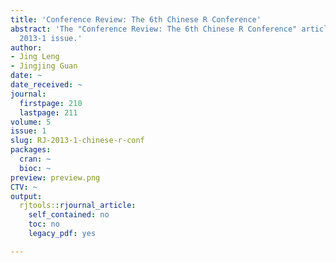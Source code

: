 ```yaml
---
title: 'Conference Review: The 6th Chinese R Conference'
abstract: 'The "Conference Review: The 6th Chinese R Conference" article from the
  2013-1 issue.'
author:
- Jing Leng
- Jingjing Guan
date: ~
date_received: ~
journal:
  firstpage: 210
  lastpage: 211
volume: 5
issue: 1
slug: RJ-2013-1-chinese-r-conf
packages:
  cran: ~
  bioc: ~
preview: preview.png
CTV: ~
output:
  rjtools::rjournal_article:
    self_contained: no
    toc: no
    legacy_pdf: yes

---
```

